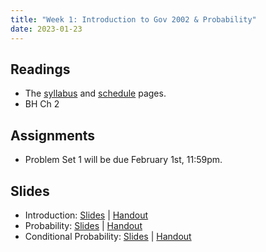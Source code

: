 ```yaml
---
title: "Week 1: Introduction to Gov 2002 & Probability"
date: 2023-01-23
---
```



## Readings 

- The [syllabus](/syllabus.qmd) and [schedule](/schedule.qmd) pages. 
- BH Ch 2 

## Assignments

- Problem Set 1 will be due February 1st, 11:59pm. 


## Slides

- Introduction: [Slides](/files/slides/00_intro.pdf) | [Handout](/files/slides/00_intro_handout.pdf)
- Probability: [Slides](/files/slides/01_probability.pdf) | [Handout](/files/slides/01_probability_handout.pdf)
- Conditional Probability: [Slides](/files/slides/02_conditional_probability.pdf) | [Handout](/files/slides/02_conditional_probability_handout.pdf)
